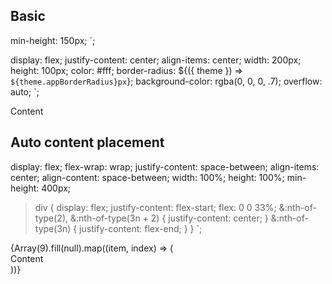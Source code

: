 


<Meta title="Components/Dropdown" />

<ReadmeWrap>
  <Readme />
</ReadmeWrap>

## Basic

  min-height: 150px;
`;

  display: flex;
  justify-content: center;
  align-items: center;
  width: 200px;
  height: 100px;
  color: #fff;
  border-radius: ${({ theme }) => `${theme.appBorderRadius}px`};
  background-color: rgba(0, 0, 0, .7);
  overflow: auto;
`;

<Preview>
  <BasicWrap>
    <lp-dropdown>
      <lp-button slot="toggle" label="Toggle" />
      <DropdownContent slot="content">Content</DropdownContent>
    </lp-dropdown>
  </BasicWrap>
</Preview>

## Auto content placement

  display: flex;
  flex-wrap: wrap;
  justify-content: space-between;
  align-items: center;
  align-content: space-between;
  width: 100%;
  height: 100%;
  min-height: 400px;
  > div {
    display: flex;
    justify-content: flex-start;
    flex: 0 0 33%;
    &:nth-of-type(2),
    &:nth-of-type(3n + 2) {
      justify-content: center;
    }
    &:nth-of-type(3n) {
      justify-content: flex-end;
    }
  }
`;

<Preview>
  <AutoPlacementWrap id="auto-placement-wrap">
    {Array(9).fill(null).map((item, index) => (
      <div key={index}>
        <lp-dropdown
          parent-selector="#auto-placement-wrap"
          parent-offset={0}
        >
          <lp-button slot="toggle" label="Toggle"/>
          <DropdownContent slot="content">Content</DropdownContent>
        </lp-dropdown>
      </div>
    ))}
  </AutoPlacementWrap>
</Preview>
